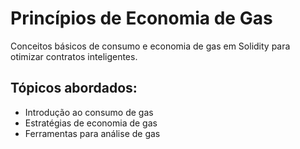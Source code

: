 # Princípios de Economia de Gas

Conceitos básicos de consumo e economia de gas em Solidity para otimizar contratos inteligentes.

## Tópicos abordados:

- Introdução ao consumo de gas
- Estratégias de economia de gas
- Ferramentas para análise de gas
